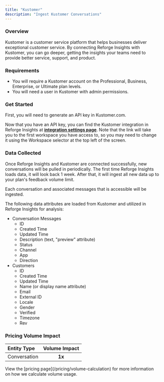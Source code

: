 ```yaml
---
title: "Kustomer"
description: "Ingest Kustomer Conversations"
---
```


### Overview

Kustomer is a customer service platform that helps businesses deliver exceptional customer service. By connecting Reforge Insights with Kustomer, you can go deeper, getting the insights your teams need to provide better service, support, and product.

### Requirements

- You will require a Kustomer account on the Professional, Business, Enterprise, or Ultimate plan levels.
- You will need a user in Kustomer with admin permissions.

### Get Started

First, you will need to generate an API key in Kustomer.com.

<Steps>
  <Step title='Go to "Settings"' />
  <Step title='Click "Security" in the navigation menu' />
  <Step title='Click "API Keys"' />
  <Step title='Click "Add API Key"' />
  <Step title='Enter "Reforge Insights" for the "Name" attribute' />
  <Step title="Apply the following roles for the API Key: `org.permission.conversation.read`, `org.permission.message.read`, `org.permission.customer.read`, and `org.permission.tag.read`." />
  <Step title='Click "Create"' />
  <Step title='Copy the generated "Token" value and save for later.' />
</Steps>

Now that you have an API key, you can find the Kustomer integration in Reforge Insights at **[integration settings page](https://insights.reforge.com/w/default/settings/integrations/kustomer)**.
Note that the link will take you to the first workspace you have access to, so you may need to change it using the Workspace selector at the top left of the screen.

<Steps>
  <Step title='Go to "Settings"' />
  <Step title='Click "Integrations" in the navigation menu' />
  <Step title='Click "Kustomer"' />
  <Step title="Pase the API Key that you created in Kustomer" />
  <Step title='Click "Save" and the system will validate the API key and confirm it has necessary roles.' />
  <Step title="Once confirmed, you will be returned to Reforge Insights, where you can toggle on ticket ingestion" />
  <Step title="[Optional] You can also enable each comment on the Kustomer tickets to be ingested" />
</Steps>

### Data Collected

Once Reforge Insights and Kustomer are connected successfully, new conversations will be pulled in periodically. The first time Reforge Insights loads data, it will look back 1 week. After that, it will ingest all new data up to your plan's feedback volume limit.

Each conversation and associated messages that is accessible will be ingested.

The following data attributes are loaded from Kustomer and utilized in Reforge Insights for analysis:

- Conversation Messages
  - ID
  - Created Time
  - Updated Time
  - Description (text, "preview" attribute)
  - Status
  - Channel
  - App
  - Direction
- Customers
  - ID
  - Created Time
  - Updated Time
  - Name (or display name attribute)
  - Email
  - External ID
  - Locale
  - Gender
  - Verified
  - Timezone
  - Rev

### Pricing Volume Impact

| Entity Type  | Volume Impact |
| :----------- | :-----------: |
| Conversation |    **1x**     |

<Info>
  View the [pricing page](/pricing/volume-calculation) for more information on
  how we calculate volume usage.
</Info>
